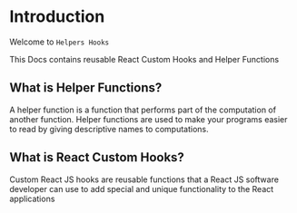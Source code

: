 # Introduction

Welcome to `Helpers Hooks`

This Docs contains reusable React Custom Hooks and Helper Functions

## What is Helper Functions?

A helper function is a function that performs part of the computation of another function. Helper functions are used to make your programs easier to read by giving descriptive names to computations. 

## What is React Custom Hooks?

Custom React JS hooks are reusable functions that a React JS software developer can use to add special and unique functionality to the React applications
